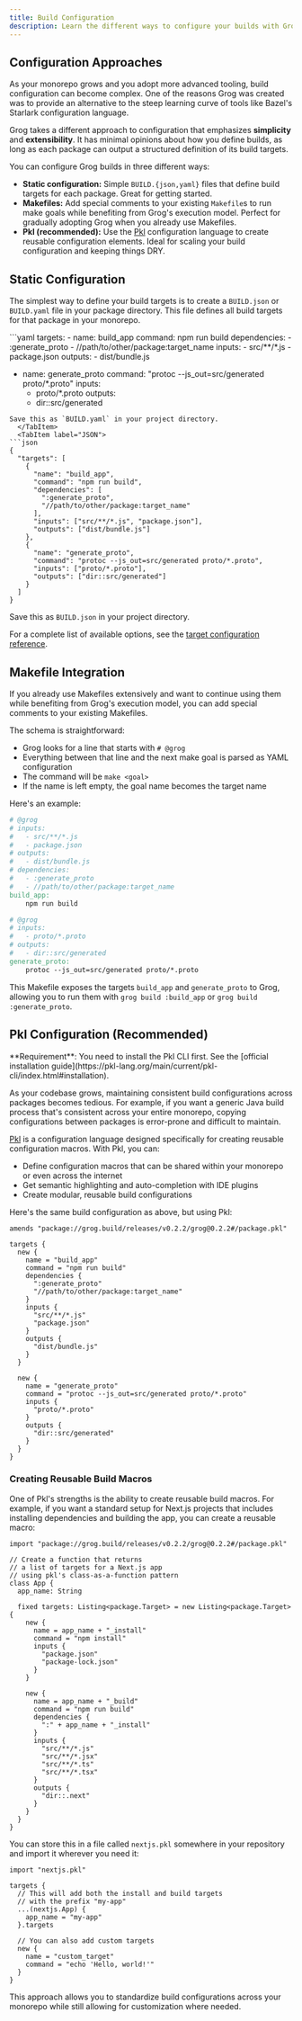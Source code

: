 ```yaml
---
title: Build Configuration
description: Learn the different ways to configure your builds with Grog.
---
```



## Configuration Approaches

As your monorepo grows and you adopt more advanced tooling, build configuration can become complex. One of the reasons Grog was created was to provide an alternative to the steep learning curve of tools like Bazel's Starlark configuration language.

Grog takes a different approach to configuration that emphasizes **simplicity** and **extensibility**. It has minimal opinions about how you define builds, as long as each package can output a structured definition of its build targets.

You can configure Grog builds in three different ways:

- **Static configuration:** Simple `BUILD.{json,yaml}` files that define build targets for each package. Great for getting started.
- **Makefiles:** Add special comments to your existing `Makefile`s to run make goals while benefiting from Grog's execution model.
  Perfect for gradually adopting Grog when you already use Makefiles.
- **Pkl (recommended):** Use the [Pkl](https://pkl-lang.org/) configuration language to create reusable configuration elements.
  Ideal for scaling your build configuration and keeping things DRY.

## Static Configuration

The simplest way to define your build targets is to create a `BUILD.json` or `BUILD.yaml` file in your package directory. This file defines all build targets for that package in your monorepo.

<Tabs>
  <TabItem label="YAML">
```yaml
targets:
  - name: build_app
    command: npm run build
    dependencies:
      - :generate_proto
      - //path/to/other/package:target_name
    inputs:
      - src/**/*.js
      - package.json
    outputs:
      - dist/bundle.js

- name: generate_proto
  command: "protoc --js_out=src/generated proto/\*.proto"
  inputs:
  - proto/\*.proto
    outputs:
  - dir::src/generated

````
Save this as `BUILD.yaml` in your project directory.
  </TabItem>
  <TabItem label="JSON">
```json
{
  "targets": [
    {
      "name": "build_app",
      "command": "npm run build",
      "dependencies": [
        ":generate_proto",
        "//path/to/other/package:target_name"
      ],
      "inputs": ["src/**/*.js", "package.json"],
      "outputs": ["dist/bundle.js"]
    },
    {
      "name": "generate_proto",
      "command": "protoc --js_out=src/generated proto/*.proto",
      "inputs": ["proto/*.proto"],
      "outputs": ["dir::src/generated"]
    }
  ]
}
````

Save this as `BUILD.json` in your project directory.

  </TabItem>
</Tabs>

For a complete list of available options, see the [target configuration reference](/reference/target-configuration).

## Makefile Integration

If you already use Makefiles extensively and want to continue using them while benefiting from Grog's execution model, you can add special comments to your existing Makefiles.

The schema is straightforward:

- Grog looks for a line that starts with `# @grog`
- Everything between that line and the next make goal is parsed as YAML configuration
- The command will be `make <goal>`
- If the name is left empty, the goal name becomes the target name

Here's an example:

```Makefile
# @grog
# inputs:
#   - src/**/*.js
#   - package.json
# outputs:
#   - dist/bundle.js
# dependencies:
#   - :generate_proto
#   - //path/to/other/package:target_name
build_app:
	npm run build

# @grog
# inputs:
#   - proto/*.proto
# outputs:
#   - dir::src/generated
generate_proto:
	protoc --js_out=src/generated proto/*.proto
```

This Makefile exposes the targets `build_app` and `generate_proto` to Grog, allowing you to run them with `grog build :build_app` or `grog build :generate_proto`.

## Pkl Configuration (Recommended)

<Aside>
  **Requirement**: You need to install the Pkl CLI first. See the [official
  installation
  guide](https://pkl-lang.org/main/current/pkl-cli/index.html#installation).
</Aside>

As your codebase grows, maintaining consistent build configurations across packages becomes tedious. For example, if you want a generic Java build process that's consistent across your entire monorepo, copying configurations between packages is error-prone and difficult to maintain.

[Pkl](https://pkl-lang.org/) is a configuration language designed specifically for creating reusable configuration macros. With Pkl, you can:

- Define configuration macros that can be shared within your monorepo or even across the internet
- Get semantic highlighting and auto-completion with IDE plugins
- Create modular, reusable build configurations

Here's the same build configuration as above, but using Pkl:

```pkl
amends "package://grog.build/releases/v0.2.2/grog@0.2.2#/package.pkl"

targets {
  new {
    name = "build_app"
    command = "npm run build"
    dependencies {
      ":generate_proto"
      "//path/to/other/package:target_name"
    }
    inputs {
      "src/**/*.js"
      "package.json"
    }
    outputs {
      "dist/bundle.js"
    }
  }

  new {
    name = "generate_proto"
    command = "protoc --js_out=src/generated proto/*.proto"
    inputs {
      "proto/*.proto"
    }
    outputs {
      "dir::src/generated"
    }
  }
}
```

### Creating Reusable Build Macros

One of Pkl's strengths is the ability to create reusable build macros.
For example, if you want a standard setup for Next.js projects that includes installing dependencies and building the app, you can create a reusable macro:

```pkl
import "package://grog.build/releases/v0.2.2/grog@0.2.2#/package.pkl"

// Create a function that returns
// a list of targets for a Next.js app
// using pkl's class-as-a-function pattern
class App {
  app_name: String

  fixed targets: Listing<package.Target> = new Listing<package.Target> {
    new {
      name = app_name + "_install"
      command = "npm install"
      inputs {
        "package.json"
        "package-lock.json"
      }
    }

    new {
      name = app_name + "_build"
      command = "npm run build"
      dependencies {
        ":" + app_name + "_install"
      }
      inputs {
        "src/**/*.js"
        "src/**/*.jsx"
        "src/**/*.ts"
        "src/**/*.tsx"
      }
      outputs {
        "dir::.next"
      }
    }
  }
}
```

You can store this in a file called `nextjs.pkl` somewhere in your repository and import it wherever you need it:

```pkl
import "nextjs.pkl"

targets {
  // This will add both the install and build targets
  // with the prefix "my-app"
  ...(nextjs.App) {
    app_name = "my-app"
  }.targets

  // You can also add custom targets
  new {
    name = "custom_target"
    command = "echo 'Hello, world!'"
  }
}
```

This approach allows you to standardize build configurations across your monorepo while still allowing for customization where needed.
